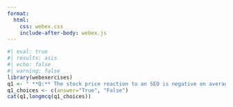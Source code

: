 ```yaml
---
format:
  html:
    css: webex.css
    include-after-body: webex.js
---
```



```r
#| eval: true
#| results: asis
#| echo: false
#| warning: false
library(webexercises)
q1 <- " **Q:** The stock price reaction to an SEO is negative on average."
q1_choices <- c(answer="True", "False")
cat(q1,longmcq(q1_choices))
```




